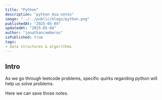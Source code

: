 ```yaml
---
title: "Python"
description: "python dsa notes"
image: "../../public/blogs/python.png"
publishedAt: "2025-05-04"
updatedAt: "2025-05-04" 
author: "jonathancamberos"
isPublished: true
tags: 
- data structures & algorithms
---
```


## Intro

As we go through leetcode problems, specific quirks 
regarding python will help us solve problems.


Here we can save those notes.




